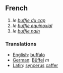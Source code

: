 ==French==

#''le [[buffle du cap]]''
#''le [[buffle equinoxial]]''
#''le [[buffle nain]]''

===Translations===
*[[English]]: [[buffalo]]
*[[German]]: [[Büffel]] ''m''
*[[Latin]]: [[syncerus]] [[caffer]]